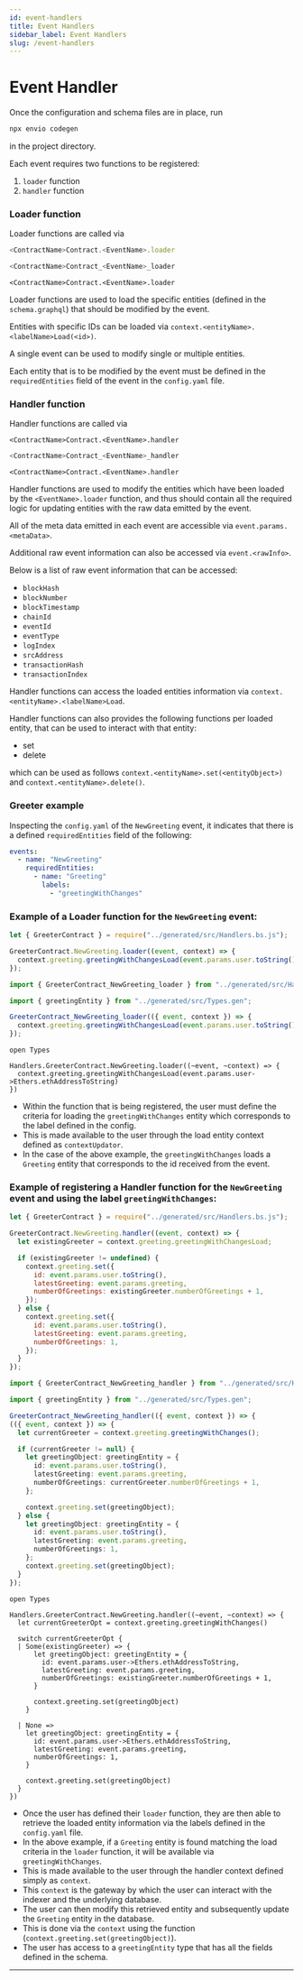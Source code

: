 ```yaml
---
id: event-handlers
title: Event Handlers
sidebar_label: Event Handlers
slug: /event-handlers
---
```



# Event Handler

Once the configuration and schema files are in place, run

```bash
npx envio codegen
```

in the project directory.

Each event requires two functions to be registered:

1. `loader` function
1. `handler` function

### Loader function

Loader functions are called via

<Tabs>
  <TabItem value="javascript" label="Javascript">

```javascript
<ContractName>Contract.<EventName>.loader
```

  </TabItem>
  <TabItem value="typescript" label="Typescript">

```typescript
<ContractName>Contract_<EventName>_loader
```

  </TabItem>
  <TabItem value="rescript" label="Rescript">

```rescript
<ContractName>Contract.<EventName>.loader
```

  </TabItem>
</Tabs>

Loader functions are used to load the specific entities (defined in the `schema.graphql`) that should be modified by the event.

Entities with specific IDs can be loaded via `context.<entityName>.<labelName>Load(<id>)`.

A single event can be used to modify single or multiple entities.

Each entity that is to be modified by the event must be defined in the `requiredEntities` field of the event in the `config.yaml` file.

### Handler function

Handler functions are called via

<Tabs>
  <TabItem value="javascript" label="Javascript">

```jacvascript
<ContractName>Contract.<EventName>.handler
```

  </TabItem>
  <TabItem value="typescript" label="Typescript">

```typescript
<ContractName>Contract_<EventName>_handler
```

  </TabItem>
  <TabItem value="rescript" label="Rescript">

```rescript
<ContractName>Contract.<EventName>.handler
```

  </TabItem>
</Tabs>

Handler functions are used to modify the entities which have been loaded by the `<EventName>.loader` function, and thus should contain all the required logic for updating entities with the raw data emitted by the event.

All of the meta data emitted in each event are accessible via `event.params.<metaData>`.

Additional raw event information can also be accessed via `event.<rawInfo>`.

Below is a list of raw event information that can be accessed:
- `blockHash`
- `blockNumber`
- `blockTimestamp`
- `chainId`
- `eventId`
- `eventType`
- `logIndex`
- `srcAddress`
- `transactionHash`
- `transactionIndex`

Handler functions can access the loaded entities information via `context.<entityName>.<labelName>Load`.

Handler functions can also provides the following functions per loaded entity, that can be used to interact with that entity:

- set
- delete

which can be used as follows `context.<entityName>.set(<entityObject>)` and `context.<entityName>.delete()`.

### Greeter example

Inspecting the `config.yaml` of the `NewGreeting` event, it indicates that there is a defined `requiredEntities` field of the following:

```yaml
events:
  - name: "NewGreeting"
    requiredEntities:
      - name: "Greeting"
        labels:
          - "greetingWithChanges"
```

### Example of a Loader function for the `NewGreeting` event:

<Tabs>
  <TabItem value="javascript" label="Javascript">

```javascript
let { GreeterContract } = require("../generated/src/Handlers.bs.js");

GreeterContract.NewGreeting.loader((event, context) => {
  context.greeting.greetingWithChangesLoad(event.params.user.toString());
});
```

  </TabItem>
  <TabItem value="typescript" label="Typescript">

```typescript
import { GreeterContract_NewGreeting_loader } from "../generated/src/Handlers.gen";

import { greetingEntity } from "../generated/src/Types.gen";

GreeterContract_NewGreeting_loader(({ event, context }) => {
  context.greeting.greetingWithChangesLoad(event.params.user.toString());
});
```

  </TabItem>
  <TabItem value="rescript" label="Rescript">

```rescript
open Types

Handlers.GreeterContract.NewGreeting.loader((~event, ~context) => {
  context.greeting.greetingWithChangesLoad(event.params.user->Ethers.ethAddressToString)
})
```

  </TabItem>
</Tabs>

- Within the function that is being registered, the user must define the criteria for loading the `greetingWithChanges` entity which corresponds to the label defined in the config.
- This is made available to the user through the load entity context defined as `contextUpdator`.
- In the case of the above example, the `greetingWithChanges` loads a `Greeting` entity that corresponds to the id received from the event.

### Example of registering a Handler function for the `NewGreeting` event and using the label `greetingWithChanges`:

<Tabs>
  <TabItem value="javascript" label="Javascript">

```javascript
let { GreeterContract } = require("../generated/src/Handlers.bs.js");

GreeterContract.NewGreeting.handler((event, context) => {
  let existingGreeter = context.greeting.greetingWithChangesLoad;

  if (existingGreeter != undefined) {
    context.greeting.set({
      id: event.params.user.toString(),
      latestGreeting: event.params.greeting,
      numberOfGreetings: existingGreeter.numberOfGreetings + 1,
    });
  } else {
    context.greeting.set({
      id: event.params.user.toString(),
      latestGreeting: event.params.greeting,
      numberOfGreetings: 1,
    });
  }
});
```

  </TabItem>
  <TabItem value="typescript" label="Typescript">

```typescript
import { GreeterContract_NewGreeting_handler } from "../generated/src/Handlers.gen";

import { greetingEntity } from "../generated/src/Types.gen";

GreeterContract_NewGreeting_handler(({ event, context }) => {
(({ event, context }) => {
  let currentGreeter = context.greeting.greetingWithChanges();

  if (currentGreeter != null) {
    let greetingObject: greetingEntity = {
      id: event.params.user.toString(),
      latestGreeting: event.params.greeting,
      numberOfGreetings: currentGreeter.numberOfGreetings + 1,
    };

    context.greeting.set(greetingObject);
  } else {
    let greetingObject: greetingEntity = {
      id: event.params.user.toString(),
      latestGreeting: event.params.greeting,
      numberOfGreetings: 1,
    };
    context.greeting.set(greetingObject);
  }
});
```

  </TabItem>
  <TabItem value="rescript" label="Rescript">

```rescript
open Types

Handlers.GreeterContract.NewGreeting.handler((~event, ~context) => {
  let currentGreeterOpt = context.greeting.greetingWithChanges()

  switch currentGreeterOpt {
  | Some(existingGreeter) => {
      let greetingObject: greetingEntity = {
        id: event.params.user->Ethers.ethAddressToString,
        latestGreeting: event.params.greeting,
        numberOfGreetings: existingGreeter.numberOfGreetings + 1,
      }

      context.greeting.set(greetingObject)
    }

  | None =>
    let greetingObject: greetingEntity = {
      id: event.params.user->Ethers.ethAddressToString,
      latestGreeting: event.params.greeting,
      numberOfGreetings: 1,
    }

    context.greeting.set(greetingObject)
  }
})
```

  </TabItem>
</Tabs>

- Once the user has defined their `loader` function, they are then able to retrieve the loaded entity information via the labels defined in the `config.yaml` file.
- In the above example, if a `Greeting` entity is found matching the load criteria in the `loader` function, it will be available via `greetingWithChanges`.
- This is made available to the user through the handler context defined simply as `context`.
- This `context` is the gateway by which the user can interact with the indexer and the underlying database.
- The user can then modify this retrieved entity and subsequently update the `Greeting` entity in the database.
- This is done via the `context` using the function (`context.greeting.set(greetingObject)`).
- The user has access to a `greetingEntity` type that has all the fields defined in the schema.

---
